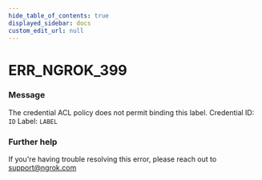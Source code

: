 ```yaml
---
hide_table_of_contents: true
displayed_sidebar: docs
custom_edit_url: null
---
```



# ERR_NGROK_399

### Message
The credential ACL policy does not permit binding this label.
Credential ID: `ID`
Label: `LABEL`

### Further help
If you're having trouble resolving this error, please reach out to [support@ngrok.com](mailto:support@ngrok.com?subject=Help%20with%20ERR_NGROK_399)


<ErrorDetails error='err_ngrok_399' />
